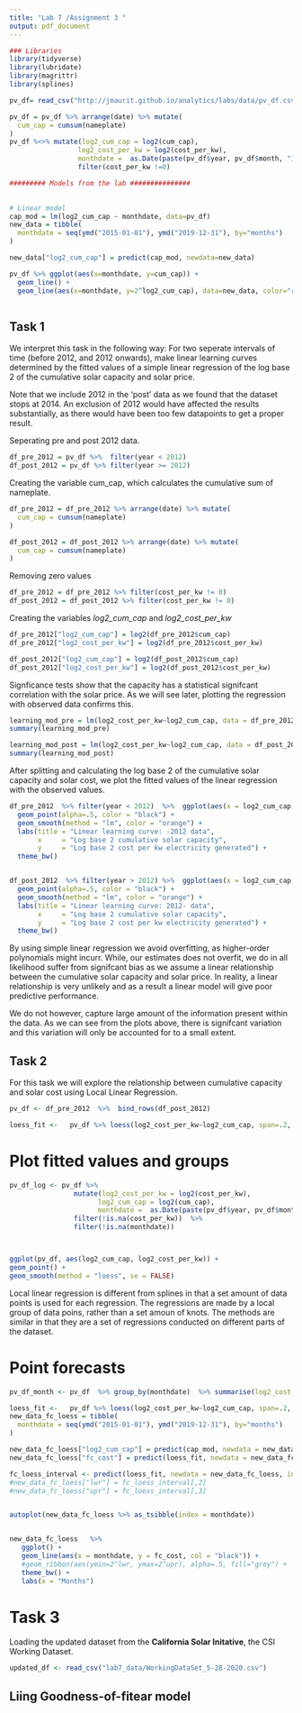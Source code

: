 ```yaml
---
title: "Lab 7 /Assignment 3 "
output: pdf_document
---
```

  

```r

### Libraries
library(tidyverse)
library(lubridate)
library(magrittr)
library(splines)

pv_df= read_csv("http://jmaurit.github.io/analytics/labs/data/pv_df.csv")

pv_df = pv_df %>% arrange(date) %>% mutate(
  cum_cap = cumsum(nameplate)
)
pv_df %<>% mutate(log2_cum_cap = log2(cum_cap),
                 log2_cost_per_kw = log2(cost_per_kw),
                 monthdate =  as.Date(paste(pv_df$year, pv_df$month, "1",sep = "-")))  %>%  
                 filter(cost_per_kw !=0)

######### Models from the lab ###############
 

# Linear model
cap_mod = lm(log2_cum_cap ~ monthdate, data=pv_df) 
new_data = tibble(
  monthdate = seq(ymd("2015-01-01"), ymd("2019-12-31"), by="months")
)

new_data["log2_cum_cap"] = predict(cap_mod, newdata=new_data)

pv_df %>% ggplot(aes(x=monthdate, y=cum_cap)) +
  geom_line() + 
  geom_line(aes(x=monthdate, y=2^log2_cum_cap), data=new_data, color="red")



```


## Task 1

We interpret this task in the following way:
For two seperate intervals of time (before 2012, and 2012 onwards), make linear learning curves determined
by the fitted values of a simple linear regression of the log base 2 of the cumulative solar capacity and solar price.

Note that we include 2012 in the 'post' data as we found that the dataset stops at 2014. An exclusion of 2012 would have affected the results substantially,
as there would have been too few datapoints to get a proper result.  

Seperating pre and post 2012 data.
```r
df_pre_2012 = pv_df %>%  filter(year < 2012)
df_post_2012 = pv_df %>% filter(year >= 2012)

```


Creating the variable cum_cap, which calculates the cumulative sum of nameplate.
```r
df_pre_2012 = df_pre_2012 %>% arrange(date) %>% mutate(
  cum_cap = cumsum(nameplate)
)

df_post_2012 = df_post_2012 %>% arrange(date) %>% mutate(
  cum_cap = cumsum(nameplate)
)
```


Removing zero values
```r
df_pre_2012 = df_pre_2012 %>% filter(cost_per_kw != 0)
df_post_2012 = df_post_2012 %>% filter(cost_per_kw != 0)

```


Creating the variables *log2_cum_cap* and *log2_cost_per_kw* 

```r
df_pre_2012["log2_cum_cap"] = log2(df_pre_2012$cum_cap)
df_pre_2012["log2_cost_per_kw"] = log2(df_pre_2012$cost_per_kw)

df_post_2012["log2_cum_cap"] = log2(df_post_2012$cum_cap)
df_post_2012["log2_cost_per_kw"] = log2(df_post_2012$cost_per_kw)
```

Signficance tests show that the capacity has a statistical signifcant correlation with the solar price.
As we will see later, plotting the regression with observed data confirms this.  

```r
learning_mod_pre = lm(log2_cost_per_kw~log2_cum_cap, data = df_pre_2012)
summary(learning_mod_pre)

learning_mod_post = lm(log2_cost_per_kw~log2_cum_cap, data = df_post_2012)
summary(learning_mod_post)
```


After splitting and calculating the log base 2 of the cumulative solar capacity and solar cost, we plot the fitted 
values of the linear regression with the observed values.

```r
df_pre_2012  %>% filter(year < 2012)  %>%  ggplot(aes(x = log2_cum_cap, y = log2_cost_per_kw)) +
  geom_point(alpha=.5, color = "black") +
  geom_smooth(method = "lm", color = "orange") +
  labs(title = "Linear learning curve: -2012 data", 
       x     = "Log base 2 cumulative solar capacity",
       y     = "Log base 2 cost per kw electricity generated") +
  theme_bw()


df_post_2012  %>% filter(year > 2012) %>%  ggplot(aes(x = log2_cum_cap, y = log2_cost_per_kw)) +
  geom_point(alpha=.5, color = "black") +
  geom_smooth(method = "lm", color = "orange") +
  labs(title = "Linear learning curve: 2012- data", 
       x     = "Log base 2 cumulative solar capacity",
       y     = "Log base 2 cost per kw electricity generated") +
  theme_bw() 

```
By using simple linear regression we avoid overfitting, as higher-order polynomials might incurr. While, our estimates does not overfit, 
we do in all likelihood suffer from signifcant bias as we assume a linear relationship between the cumulative solar capacity and solar price.
In reality, a linear relationship is very unlikely and as a result a linear model will give poor predictive performance.

We do not however, capture large amount of the information present within the data. 
As we can see from the plots above, there is signifcant variation and this variation will only be accounted for to a small extent. 


## Task 2
For this task we will explore the relationship between cumulative capacity and solar cost using Local Linear Regression.

```r

pv_df <- df_pre_2012  %>%  bind_rows(df_post_2012)

loess_fit <-   pv_df %>% loess(log2_cost_per_kw~log2_cum_cap, span=.2, data = ., control=loess.control(surface="direct"))
```


# Plot fitted values and groups

```r

pv_df_log <- pv_df %>% 
                mutate(log2_cost_per_kw = log2(cost_per_kw),
                      log2_cum_cap = log2(cum_cap),
                      monthdate =  as.Date(paste(pv_df$year, pv_df$month, "1",sep = "-")))  %>% 
                filter(!is.na(cost_per_kw))  %>% 
                filter(!is.na(monthdate))



ggplot(pv_df, aes(log2_cum_cap, log2_cost_per_kw)) + 
geom_point() +
geom_smooth(method = "loess", se = FALSE)

```

Local linear regression is different from splines in that a set amount of data points is used for each regression.
The regressions are made by a local group of data poins, rather than a set amoun of knots. The methods are similar in
that they are a set of regressions conducted on different parts of the dataset.


# Point forecasts
```r


pv_df_month <- pv_df  %>% group_by(monthdate)  %>% summarise(log2_cost_per_kw = sum(log2_cost_per_kw))  %>% as_tibble()

loess_fit <-   pv_df %>% loess(log2_cost_per_kw~log2_cum_cap, span=.2, data = ., control=loess.control(surface="direct"))
new_data_fc_loess = tibble(
  monthdate = seq(ymd("2015-01-01"), ymd("2019-12-31"), by="months")
)

new_data_fc_loess["log2_cum_cap"] = predict(cap_mod, newdata = new_data_fc_loess)
new_data_fc_loess["fc_cost"] = predict(loess_fit, newdata = new_data_fc_loess)

fc_loess_interval <- predict(loess_fit, newdata = new_data_fc_loess, interval="prediction")
#new_data_fc_loess["lwr"] = fc_loess_interval[,2]
#new_data_fc_loess["upr"] = fc_loess_interval[,3]


autoplot(new_data_fc_loess %>% as_tsibble(index = monthdate))


new_data_fc_loess   %>% 
   ggplot() +
   geom_line(aes(x = monthdate, y = fc_cost, col = "black")) +
   #geom_ribbon(aes(ymin=2^lwr, ymax=2^upr), alpha=.5, fill="grey") + 
   theme_bw() +
   labs(x = "Months")

```



# Task 3

Loading the updated dataset from the **California Solar Initative**, the CSI Working Dataset.

```r

updated_df <- read_csv("lab7_data/WorkingDataSet_5-28-2020.csv")

```

## Liing Goodness-of-fitear model
```r


```

## 